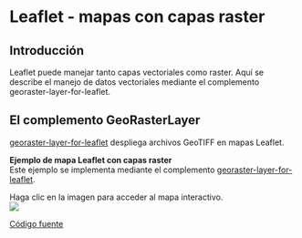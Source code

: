 # Leaflet - mapas con capas raster {#sec-pencom}

## Introducción
Leaflet puede manejar tanto capas vectoriales como raster. Aquí se describe el manejo de datos vectoriales mediante el complemento georaster-layer-for-leaflet.

## El complemento GeoRasterLayer
[georaster-layer-for-leaflet](https://github.com/GeoTIFF/georaster-layer-for-leaflet) despliega archivos GeoTIFF en mapas Leaflet.

**Ejemplo de mapa Leaflet con capas raster**  
Este ejemplo se implementa mediante el complemento [georaster-layer-for-leaflet](https://github.com/GeoTIFF/georaster-layer-for-leaflet).

Haga clic en la imagen para acceder al mapa interactivo.  
[![](img/ejemplo-mapa-leaflet-capas-raster.png)](https://pf0914-desarrollosigweb.github.io/2024-i-ejemplo-mapa-leaflet-raster/)

[Código fuente](https://github.com/pf0914-desarrollosigweb/2024-i-ejemplo-mapa-leaflet-raster)